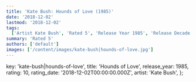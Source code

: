 ```yaml
---
title: 'Kate Bush: Hounds of Love (1985)'
date: '2018-12-02'
lastmod: '2018-12-02'
tags:
  ['Artist Kate Bush', 'Rated 5', 'Release Year 1985', 'Release Decade 1980']
summary: 'Rated 5'
authors: ['default']
images: ['/content/images/kate-bush|hounds-of-love.jpg']
---
```


  key: 'kate-bush|hounds-of-love',
  title: 'Hounds of Love',
  release_year: 1985,
  rating: 10,
  rating_date: '2018-12-02T00:00:00.000Z',
  artist: 'Kate Bush',
};

<MusicRating data={data} />
